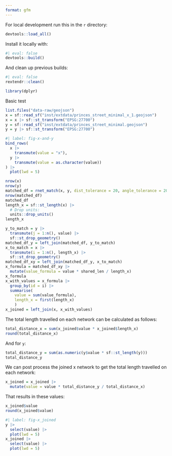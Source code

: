 ```yaml
---
format: gfm
---
```


For local development run this in the `r` directory:

```r
devtools::load_all()
```

Install it locally with:

```r
#| eval: false
devtools::build()
```

And clean up previous builds:

```r
#| eval: false
rextendr::clean()
```

```r
library(dplyr)
```

Basic test

```r
list.files("data-raw/geojson")
x = sf::read_sf("inst/extdata/princes_street_minimal_x_1.geojson")
x = x |> sf::st_transform("EPSG:27700")
y = sf::read_sf("inst/extdata/princes_street_minimal.geojson")
y = y |> sf::st_transform("EPSG:27700")
```

```r
#| label: fig-x-and-y
bind_rows(
  x |>
    transmute(value = "x"),
  y |>
    transmute(value = as.character(value))
) |>
  plot(lwd = 5)
```


```r
nrow(x)
nrow(y)
matched_df = rnet_match(x, y, dist_tolerance = 20, angle_tolerance = 20, trees = "xy")
nrow(matched_df)
matched_df
length_x = sf::st_length(x) |>
  # Drop units:
  units::drop_units()
length_x

y_to_match = y |>
  transmute(j = 1:n(), value) |>
  sf::st_drop_geometry() 
matched_df_y = left_join(matched_df, y_to_match)
x_to_match = x |>
  transmute(i = 1:n(), length_x) |>
  sf::st_drop_geometry()
matched_df_xy = left_join(matched_df_y, x_to_match)
x_formula = matched_df_xy |>
  mutate(value_formula = value * shared_len / length_x)
x_formula
x_with_values = x_formula |>
  group_by(id = i) |>
  summarise(
    value = sum(value_formula),
    length_x = first(length_x)
    )
x_joined = left_join(x, x_with_values)
```

The total length travelled on each network can be calculated as follows:

```r
total_distance_x = sum(x_joined$value * x_joined$length_x)
round(total_distance_x)
```

And for `y`:

```r
total_distance_y = sum(as.numeric(y$value * sf::st_length(y)))
total_distance_y
```

We can post process the joined x network to get the total length travelled on each network:

```r
x_joined = x_joined |>
  mutate(value = value * total_distance_y / total_distance_x)
```

That results in these values:

```r
x_joined$value
round(x_joined$value)
```

```r
#| label: fig-x_joined
y |>
  select(value) |>
  plot(lwd = 5)
x_joined |>
  select(value) |>
  plot(lwd = 5)
```

```r
```

```r
```